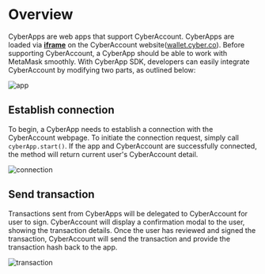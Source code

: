 # Overview

CyberApps are web apps that support CyberAccount. CyberApps are loaded via [**iframe**](https://developer.mozilla.org/en-US/docs/Web/HTML/Element/iframe) on the CyberAccount website([wallet.cyber.co](https://wallet.cyber.co)). Before supporting CyberAccount, a CyberApp should be able to work with MetaMask smoothly. With CyberApp SDK, developers can easily integrate CyberAccount by modifying two parts, as outlined below:

![app](./app.jpg)

## Establish connection

To begin, a CyberApp needs to establish a connection with the CyberAccount webpage. To initiate the connection request, simply call `cyberApp.start()`. If the app and CyberAccount are successfully connected, the method will return current user's CyberAccount detail.

![connection](./connection.jpg)

## Send transaction

Transactions sent from CyberApps will be delegated to CyberAccount for user to sign. CyberAccount will display a confirmation modal to the user, showing the transaction details. Once the user has reviewed and signed the transaction, CyberAccount will send the transaction and provide the transaction hash back to the app.

![transaction](./transaction.jpg)
